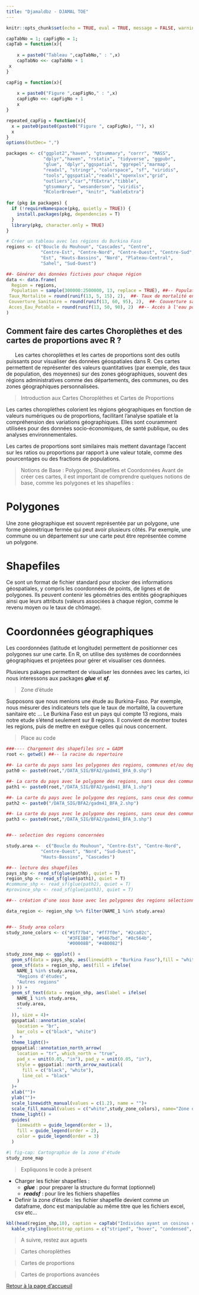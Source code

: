 ```yaml
---
title: "Djamaldbz - DJAMAL TOE"
---
```


```r
knitr::opts_chunk$set(echo = TRUE, eval = TRUE, message = FALSE, warning = FALSE)
```


```r
capTabNo = 1; capFigNo = 1;
capTab = function(x){
 
    x = paste0("Tableau ",capTabNo," : ",x)
    capTabNo <<- capTabNo + 1
 x
}

capFig = function(x){
 
    x = paste0("Figure ",capFigNo," : ",x)
    capFigNo <<- capFigNo + 1
    x
}

repeated_capFig = function(x){
  x = paste0(paste0(paste0("Figure ", capFigNo), ""), x)
  x
}
options(OutDec= ",")
```

```r
packages <- c("ggplot2","haven", "gtsummary", "corrr", "MASS",
              "dplyr","haven", "rstatix", "tidyverse", "ggpubr",
              "glue", "dplyr","ggspatial", "ggrepel","marmap", 
              "readxl", "stringr", "colorspace", "sf", "viridis",
              "tools","ggspatial","readxl","openxlsx","grid",
              "outliers","car","ftExtra","tibble",
              "gtsummary", "wesanderson", "viridis",
              "RColorBrewer", "knitr", "kableExtra") 
            
for (pkg in packages) {
  if (!requireNamespace(pkg, quietly = TRUE)) {
    install.packages(pkg, dependencies = T)
  }
  library(pkg, character.only = TRUE)
}
```


```r
# Créer un tableau avec les régions du Burkina Faso
regions <- c("Boucle du Mouhoun", "Cascades", "Centre", 
             "Centre-Est", "Centre-Nord", "Centre-Ouest", "Centre-Sud",
             "Est", "Hauts-Bassins", "Nord", "Plateau-Central", 
             "Sahel", "Sud-Ouest")

##- Générer des données fictives pour chaque région
data <- data.frame(
  Region = regions,
  Population = sample(300000:2500000, 13, replace = TRUE), ##-- Population aléatoire entre 300,000 et 2,500,000
 Taux_Mortalite = round(runif(13, 5, 15), 2),  ##- Taux de mortalité entre 5 et 15 pour 1000 habitants
 Couverture_Sanitaire = round(runif(13, 60, 95), 2),  ##- Couverture sanitaire entre 60% et 95%
 Acces_Eau_Potable = round(runif(13, 50, 90), 2)  ##-- Accès à l'eau potable entre 50% et 90%
)
```



## Comment faire des cartes Choroplèthes et des cartes de proportions avec R ?

|       Les cartes choroplèthes et les cartes de proportions sont des outils puissants pour visualiser des données géospatiales dans R. Ces cartes permettent de représenter des valeurs quantitatives (par exemple, des taux de population, des moyennes) sur des zones géographiques, souvent des régions administratives comme des départements, des communes, ou des zones géographiques personnalisées.

> Introduction aux Cartes Choroplèthes et Cartes de Proportions

Les cartes choroplèthes colorient les régions géographiques en fonction de valeurs numériques ou de proportions, facilitant l'analyse spatiale et la compréhension des variations géographiques. Elles sont couramment utilisées pour des données socio-économiques, de santé publique, ou des analyses environnementales.

Les cartes de proportions sont similaires mais mettent davantage l'accent sur les ratios ou proportions par rapport à une valeur totale, comme des pourcentages ou des fractions de populations.

> Notions de Base : Polygones, Shapefiles et Coordonnées
Avant de créer ces cartes, il est important de comprendre quelques notions de base, comme les polygones et les shapefiles :


::: {#polygon .callout-tip}
# Polygones

Une zone géographique est souvent représentée par un polygone, une forme géométrique fermée qui peut avoir plusieurs côtés. Par exemple, une commune ou un département sur une carte peut être représentée comme un polygone.

:::

::: {#Shapefiles .callout-tip}
# Shapefiles

Ce sont un format de fichier standard pour stocker des informations géospatiales, y compris les coordonnées de points, de lignes et de polygones. Ils peuvent contenir les géométries des entités géographiques ainsi que leurs attributs (valeurs associées à chaque région, comme le revenu moyen ou le taux de chômage).

:::

::: {#Shapefiles .callout-tip}
# Coordonnées géographiques

Les coordonnées (latitude et longitude) permettent de positionner ces polygones sur une carte. En R, on utilise des systèmes de coordonnées géographiques et projetées pour gérer et visualiser ces données.

:::

Plusieurs pakages permettent de visualiser les données avec les cartes, ici nous interessons aux packages ***glue*** et ***sf***.

> Zone d'étude

Supposons que nous menions une étude au Burkina-Faso. Par exemple, nous mésurer des indicateurs tels que le taux de mortalité, la couverture sanitaire etc ... Le Burkina Faso est un pays qui compte 13 regions, mais notre etude s'étend seulement sur 8 regions. Il convient de montrer toutes les regions, puis de mettre en exègue celles qui nous concernent. 

> Place au code


```r
###---- Chargement des shapefiles src = GADM
root <- getwd() ##-- la racine du repertoire

##- La carte du pays sans les polygones des regions, communes et/ou departements
path0 <- paste0(root,"/DATA_SIG/BFA2/gadm41_BFA_0.shp")

##- La carte du pays avec le polygone des regions, sans ceux des communes et/ou departements
path1 <- paste0(root,"/DATA_SIG/BFA2/gadm41_BFA_1.shp")

##- La carte du pays avec le polygone des regions, sans ceux des communes et/ou departements
path2 <- paste0("/DATA_SIG/BFA2/gadm41_BFA_2.shp")

##- La carte du pays avec le polygone des regions, sans ceux des communes et/ou departements
path3 <- paste0(root,"/DATA_SIG/BFA2/gadm41_BFA_3.shp")


##-- selection des regions concernées

study.area <-  c("Boucle du Mouhoun", "Centre-Est", "Centre-Nord",
             "Centre-Ouest", "Nord", "Sud-Ouest",
             "Hauts-Bassins", "Cascades")

##-- lecture des shapefiles
pays_shp <- read_sf(glue(path0), quiet = T)
region_shp <- read_sf(glue(path1), quiet = T)
#commune_shp <- read_sf(glue(path2), quiet = T)
#province_shp <- read_sf(glue(path3), quiet = T)

##-- création d'une sous base avec les polygones des regions sélectionnés

data_region <- region_shp %>% filter(NAME_1 %in% study.area)


##-- Study area colors
study_zone_colors <- c("#1f77b4", "#ff7f0e", "#2ca02c",
                       "#3FE1B8", "#9467bd", "#8c564b",
                       "#00008B", "#4B0082")

study_zone_map <- ggplot() +
  geom_sf(data = pays_shp, aes(linewidth = "Burkina Faso"),fill = "white", color = "black") +
  geom_sf(data = region_shp, aes(fill = ifelse(
    NAME_1 %in% study.area,
    "Regions d'études",
    "Autres regions"
  ) )) +
  geom_sf_text(data = region_shp, aes(label = ifelse(
    NAME_1 %in% study.area,
    study.area,
    ""
  )), size = 4)+
  ggspatial::annotation_scale(
    location = "br",
    bar_cols = c("black", "white")
  )  +
  theme_light()+
  ggspatial::annotation_north_arrow(
    location = "tr", which_north = "true",
    pad_x = unit(0.05, "in"), pad_y = unit(0.05, "in"),
    style = ggspatial::north_arrow_nautical(
      fill = c("black", "white"),
      line_col = "black"
    )
  )+
  xlab("")+
  ylab("")+
  scale_linewidth_manual(values = c(1.2), name = "")+
  scale_fill_manual(values = c("white",study_zone_colors), name="Zone d'étude")+
  theme_light() + 
  guides(
    linewidth = guide_legend(order = 1),
    fill = guide_legend(order = 2),
    color = guide_legend(order = 3)
  )
```


```r
#| fig-cap: Cartographie de la zone d'étude
study_zone_map
```

> Expliquons le code à présent

* Charger les fichier shapefiles :
  - ***glue*** : pour preparer la structure du format (optionnel)
  - ***readsf*** : pour lire les fichiers shapefiles

* Definir la zone d'étude : les fichier shapefile devient comme un dataframe, donc est manipulable au même titre que les fichiers excel, csv etc...

```r
kbl(head(region_shp,10), caption = capTab("Individus ayant un cosinus carré supérieur ou égal à 0,85 sur l'axe 1")) %>%
  kable_styling(bootstrap_options = c("striped", "hover", "condensed", "responsive")) %>% add_footnote(label = "Source des données :  GADM")
```


> A suivre, restez aux aguets

> Cartes choroplèthes

> Cartes de proportions

> Cartes de proportions avancées


[Retour à la page d'accueuil](https://djamal2905.github.io/djamaldbz/)


